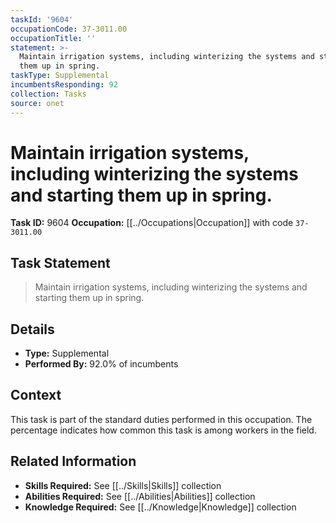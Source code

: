 ```yaml
---
taskId: '9604'
occupationCode: 37-3011.00
occupationTitle: ''
statement: >-
  Maintain irrigation systems, including winterizing the systems and starting
  them up in spring.
taskType: Supplemental
incumbentsResponding: 92
collection: Tasks
source: onet
---
```

# Maintain irrigation systems, including winterizing the systems and starting them up in spring.

**Task ID:** 9604
**Occupation:** [[../Occupations|Occupation]] with code `37-3011.00`

## Task Statement

> Maintain irrigation systems, including winterizing the systems and starting them up in spring.

## Details

- **Type:** Supplemental
- **Performed By:** 92.0% of incumbents

## Context

This task is part of the standard duties performed in this occupation. The percentage indicates how common this task is among workers in the field.

## Related Information

- **Skills Required:** See [[../Skills|Skills]] collection
- **Abilities Required:** See [[../Abilities|Abilities]] collection
- **Knowledge Required:** See [[../Knowledge|Knowledge]] collection
